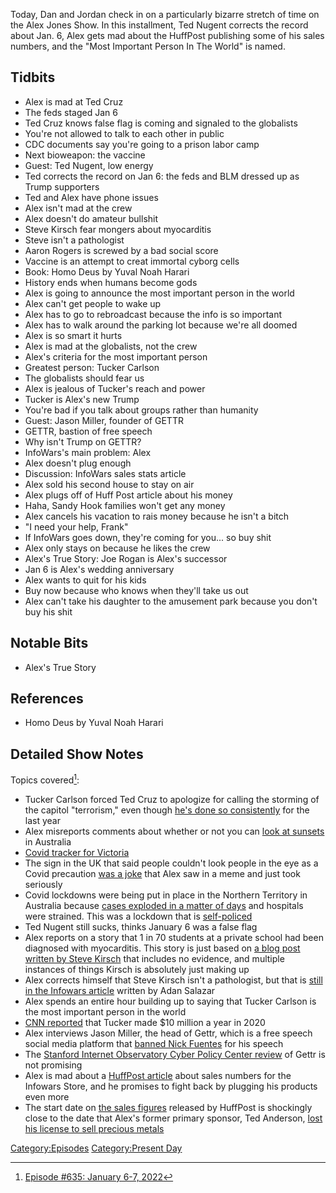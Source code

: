 {{DEFAULTSORT:
    #_EPISODE_0635:January 6-7, 2022
}}{{Episode
    | title             = January 6-7, 2022
    | caption           = Listen to this episode on [https://knowledgefight.libsyn.com/635-january-6-7-2022 Libsyn] [https://open.spotify.com/episode/1BhqXxw1vWlVwJhjcpZVvn Spotify]
    | episodeNumber     = 635
    | length            = 02:32:45
    | airDate           = January 10, 2022
    | coverageStartDate = January 6, 2022
    | coverageEndDate   = January 7, 2022
    | episodeType       = [[:Category:Present Day|Present Day]]
    | appearance        = [[Ted Cruz]], [[Ted Nugent]], [[Tucker Carlson]], [[Steve Kirsch]], [[Aaron Rogers]], [[Jason Miller]], [[Joe Rogan]]
    | oocDrop           = Set the record straight, Ted Nugent, on January 6
    | previousEpisode   = [[634: July 11, 2003]]
    | nextEpisode       = [[636: April 27, 2009]]
}}

{{Stub}}

Today, Dan and Jordan check in on a particularly bizarre stretch of time on the Alex Jones Show. In this installment, Ted Nugent corrects the record about Jan. 6, Alex gets mad about the HuffPost publishing some of his sales numbers, and the "Most Important Person In The World" is named.

==Tidbits==

*Alex is mad at Ted Cruz
*The feds staged Jan 6
*Ted Cruz knows false flag is coming and signaled to the globalists
*You're not allowed to talk to each other in public
*CDC documents say you're going to a prison labor camp
*Next bioweapon: the vaccine
*Guest: Ted Nugent, low energy
*Ted corrects the record on Jan 6: the feds and BLM dressed up as Trump supporters
*Ted and Alex have phone issues
*Alex isn't mad at the crew
*Alex doesn't do amateur bullshit
*Steve Kirsch fear mongers about myocarditis
*Steve isn't a pathologist
*Aaron Rogers is screwed by a bad social score
*Vaccine is an attempt to creat immortal cyborg cells
*Book: Homo Deus by Yuval Noah Harari
*History ends when humans become gods
*Alex is going to announce the most important person in the world
*Alex can't get people to wake up
*Alex has to go to rebroadcast because the info is so important
*Alex has to walk around the parking lot because we're all doomed
*Alex is so smart it hurts
*Alex is mad at the globalists, not the crew
*Alex's criteria for the most important person
*Greatest person: Tucker Carlson
*The globalists should fear us
*Alex is jealous of Tucker's reach and power
*Tucker is Alex's new Trump
*You're bad if you talk about groups rather than humanity
*Guest: Jason Miller, founder of GETTR
*GETTR, bastion of free speech
*Why isn't Trump on GETTR?
*InfoWars's main problem: Alex
*Alex doesn't plug enough
*Discussion: InfoWars sales stats article
*Alex sold his second house to stay on air
*Alex plugs off of Huff Post article about his money
*Haha, Sandy Hook families won't get any money
*Alex cancels his vacation to rais money because he isn't a bitch
*"I need your help, Frank"
*If InfoWars goes down, they're coming for you... so buy shit
*Alex only stays on because he likes the crew
*Alex's True Story: Joe Rogan is Alex's successor
*Jan 6 is Alex's wedding anniversary
*Alex wants to quit for his kids
*Buy now because who knows when they'll take us out
*Alex can't take his daughter to the amusement park because you don't buy his shit

==Notable Bits==

*Alex's True Story

==References==

*Homo Deus by Yuval Noah Harari

==Detailed Show Notes==

Topics covered<ref>[https://knowledgefight.com/research/2022/1/9/episode-635-january-6-7-2022 Episode #635: January 6-7, 2022]</ref>:

*Tucker Carlson forced Ted Cruz to apologize for calling the storming of the capitol "terrorism," even though [https://www.cnn.com/2022/01/07/politics/fact-check-ted-cruz-capitol-terrorist-attack/index.html he's done so consistently] for the last year
*Alex misreports comments about whether or not you can [https://www.skynews.com.au/australia-news/coronavirus/daniel-andrews-says-watching-the-sunset-is-not-in-the-spirit-of-melbournes-covid19-lockdown/news-story/abc7ebefbd9142d1261427d710ab9e56 look at sunsets] in Australia
*[https://www.coronavirus.vic.gov.au/victorian-coronavirus-covid-19-data Covid tracker for Victoria]
*The sign in the UK that said people couldn't look people in the eye as a Covid precaution [https://www.reuters.com/article/uk-factcheck-bar-satire-idUSKBN26K1UU was a joke] that Alex saw in a meme and just took seriously
*Covid lockdowns were being put in place in the Northern Territory in Australia because [https://7news.com.au/lifestyle/health-wellbeing/northern-territory-to-enter-lockout-from-1pm-as-covid-cases-double-c-5204865 cases exploded in a matter of days] and hospitals were strained. This was a lockdown that is [https://www.abc.net.au/news/2022-01-07/nt-covid-vaccine-pass-remote-health-reactions/100742188 self-policed]
*Ted Nugent still sucks, thinks January 6 was a false flag
*Alex reports on a story that 1 in 70 students at a private school had been diagnosed with myocarditis. This story is just based on [https://stevekirsch.substack.com/p/there-are-now-4-myocarditis-cases a blog post written by Steve Kirsch] that includes no evidence, and multiple instances of things Kirsch is absolutely just making up
*Alex corrects himself that Steve Kirsch isn't a pathologist, but that is [https://www.newswars.com/report-1-in-70-vaccinated-students-suffer-myocarditis-at-private-school-researcher-claims/ still in the Infowars article] written by Adan Salazar
*Alex spends an entire hour building up to saying that Tucker Carlson is the most important person in the world
*[https://www.cnn.com/2020/08/27/media/fox-news-pays-10m-tucker-carlson/index.html CNN reported] that Tucker made $10 million a year in 2020
*Alex interviews Jason Miller, the head of Gettr, which is a free speech social media platform that [https://news.yahoo.com/jason-miller-free-speech-gettr-171716637.html banned Nick Fuentes] for his speech
*The [https://stacks.stanford.edu/file/druid:xn269fv2966/20210812-gettr.pdf Stanford Internet Observatory Cyber Policy Center review] of Gettr is not promising
*Alex is mad about a [https://www.huffpost.com/entry/infowars-store-alex-jones_n_61d71d8fe4b0bcd2195c6562?v7 HuffPost article] about sales numbers for the Infowars Store, and he promises to fight back by plugging his products even more
*The start date on [https://www.scribd.com/document/551598070/Infowars-Store-Made-165-Million-Over-3-Years the sales figures] released by HuffPost is shockingly close to the date that Alex's former primary sponsor, Ted Anderson, [https://knowledgefight.com/people/2018/8/22/ted-anderson lost his license to sell precious metals]

[[Category:Episodes]]
[[Category:Present Day]]
